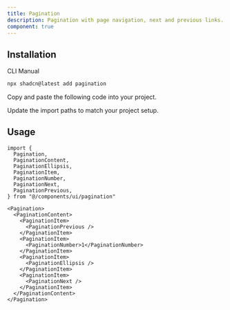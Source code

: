 ```yaml
---
title: Pagination
description: Pagination with page navigation, next and previous links.
component: true
---
```


<ComponentPreview
  name="pagination-demo"
  description="A pagination with previous and next links."
/>

## Installation

<Tabs defaultValue="cli">

<TabsList>
  <TabsTrigger value="cli">CLI</TabsTrigger>
  <TabsTrigger value="manual">Manual</TabsTrigger>
</TabsList>
<TabsContent value="cli">

```bash
npx shadcn@latest add pagination
```

</TabsContent>

<TabsContent value="manual">

<Steps>

<Step>Copy and paste the following code into your project.</Step>

<ComponentSource name="pagination" />

<Step>Update the import paths to match your project setup.</Step>

</Steps>

</TabsContent>

</Tabs>

## Usage

```tsx
import {
  Pagination,
  PaginationContent,
  PaginationEllipsis,
  PaginationItem,
  PaginationNumber,
  PaginationNext,
  PaginationPrevious,
} from "@/components/ui/pagination"
```

```tsx
<Pagination>
  <PaginationContent>
    <PaginationItem>
      <PaginationPrevious />
    </PaginationItem>
    <PaginationItem>
      <PaginationNumber>1</PaginationNumber>
    </PaginationItem>
    <PaginationItem>
      <PaginationEllipsis />
    </PaginationItem>
    <PaginationItem>
      <PaginationNext />
    </PaginationItem>
  </PaginationContent>
</Pagination>
```

